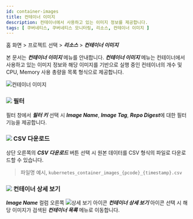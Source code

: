 ```yaml
---
id: container-images
title: 컨테이너 이미지
description: 컨테이너에서 사용하고 있는 이미지 정보를 제공합니다.
tags: [ 쿠버네티스, 쿠버네티스 모니터링, 리소스, 컨테이너 이미지 ]
---
```


홈 화면 > 프로젝트 선택 > ***리소스*** > ***컨테이너 이미지***

본 문서는 ***컨테이너 이미지*** 메뉴를 안내합니다. ***컨테이너 이미지*** 메뉴는 컨테이너에서 사용하고 있는 이미지 정보와 해당 이미지를 기반으로 실행 중인 컨테이너의 개수 및 CPU, Memory 사용 총량을 목록 형식으로 제공합니다.

![컨테이너 이미지](/img/k8s-container-img.png)

### ![](/img/char-a.svg) 필터

필터 창에서 ***필터 키*** 선택 시 ***Image Name***, ***Image Tag***, ***Repo Digest***에 대한 필터 기능을 제공합니다.

### ![](/img/char-b.svg) CSV 다운로드 

상단 오른쪽의 ***CSV 다운로드*** 버튼 선택 시 원본 데이터를 CSV 형식의 파일로 다운로드할 수 있습니다. 

> 파일명 예시, `kubernetes_container_images_{pcode}_{timestamp}.csv`

### ![](/img/char-c.svg) 컨테이너 상세 보기

***Image Name*** 컬럼 오른쪽 ![상세 보기 아이콘](/img/ic-pageview.svg) ***컨테이너 상세 보기*** 아이콘 선택 시 해당 이미지가 검색된 ***컨테이너 목록*** 메뉴로 이동합니다.
